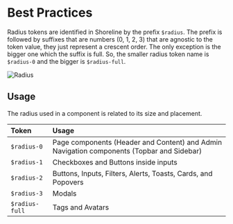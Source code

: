 # Best Practices

Radius tokens are identified in Shoreline by the prefix `$radius`. The prefix is followed by suffixes that are numbers (0, 1, 2, 3) that are agnostic to the token value, they just represent a crescent order. The only exception is the bigger one which the suffix is full. So, the smaller radius token name is `$radius-0` and the bigger is `$radius-full`.

![Radius](public/assets/radius.png)

## Usage

The radius used in a component is related to its size and placement.

| Token         | Usage         |
| :------------ | :---------- |
| `$radius-0`       | Page components (Header and Content) and Admin Navigation components (Topbar and Sidebar)     |
| `$radius-1`       | Checkboxes and Buttons inside inputs     |
| `$radius-2`       | Buttons, Inputs, Filters, Alerts, Toasts, Cards, and Popovers     |
| `$radius-3`       | Modals     |
| `$radius-full`       | Tags and Avatars     |
